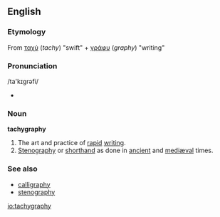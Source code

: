 ==English==
===Etymology===
From {{Gr.}} [[ταχύ]] (''tachy'') "swift" + [[γράφυ]] (''graphy'') "writing"

===Pronunciation===
/ta'k&#618;gr&#601;fi/
*{{audio|en-us-tachygraphy.ogg|Audio (US)}}

===Noun===
'''tachygraphy'''

# The art and practice of [[rapid]] [[writing]].
# [[stenography|Stenography]] or [[shorthand]] as done in [[ancient]] and [[mediæval]] times.

===See also===
*[[calligraphy]]
*[[stenography]]

[[io:tachygraphy]]
